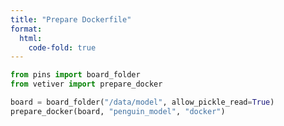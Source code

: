```yaml
---
title: "Prepare Dockerfile"
format:
  html:
    code-fold: true
---
```


```python
from pins import board_folder
from vetiver import prepare_docker

board = board_folder("/data/model", allow_pickle_read=True)
prepare_docker(board, "penguin_model", "docker")
```
